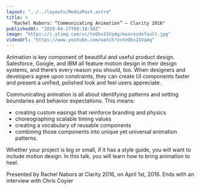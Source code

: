 ```yaml
---
layout: "../../layouts/MediaPost.astro"
title: >
  "Rachel Nabors: “Communicating Animation” — Clarity 2016"
publishedAt: "2020-04-17T08:18:58Z"
image: "https://i.ytimg.com/vi/teQkx1SVq4g/maxresdefault.jpg"
videoUrl: "https://www.youtube.com/watch?v=teQkx1SVq4g"
---
```


Animation is key component of beautiful and useful product design. Salesforce, Google, and IBM all feature motion design in their design systems, and there’s every reason you should, too. When designers and developers agree upon constraints, they can create UI components faster and present a unified, polished look and feel users appreciate.

Communicating animation is all about identifying patterns and setting boundaries and behavior expectations. This means:

- creating custom easings that reinforce branding and physics
- choreographing scalable timing values
- creating a vocabulary of reusable components
- combining those components into unique yet universal animation patterns.

Whether your project is big or small, if it has a style guide, you will want to include motion design. In this talk, you will learn how to bring animation to heel.

Presented by Rachel Nabors at Clarity 2016, on April 1st, 2016. Ends with an interview with Chris Coyier

